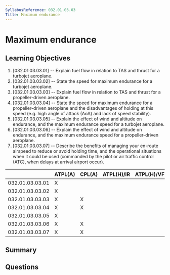 ```yaml
---
SyllabusReference: 032.01.03.03
Title: Maximum endurance
---
```


# Maximum endurance

## Learning Objectives

1. [032.01.03.03.01] -- Explain fuel flow in relation to TAS and thrust for a
   turbojet aeroplane.
2. [032.01.03.03.02] -- State the speed for maximum endurance for a turbojet
   aeroplane.
3. [032.01.03.03.03] -- Explain fuel flow in relation to TAS and thrust for a
   propeller-driven aeroplane.
4. [032.01.03.03.04] -- State the speed for maximum endurance for a
   propeller-driven aeroplane and the disadvantages of holding at this speed
   (e.g. high angle of attack (AoA) and lack of speed stability).
5. [032.01.03.03.05] -- Explain the effect of wind and altitude on endurance,
   and the maximum endurance speed for a turbojet aeroplane.
6. [032.01.03.03.06] -- Explain the effect of wind and altitude on endurance,
   and the maximum endurance speed for a propeller-driven aeroplane.
7. [032.01.03.03.07] -- Describe the benefits of managing your en-route airspeed
   to reduce or avoid holding time, and the operational situations when it could
   be used (commanded by the pilot or air traffic control (ATC), when delays at
   arrival airport occur).

|                 | ATPL(A) | CPL(A) | ATPL(H)/IR | ATPL(H)/VFR | CPL(H) | IR  | CBIR(A) |
| --------------- | ------- | ------ | ---------- | ----------- | ------ | --- | ------- |
| 032.01.03.03.01 | X       |        |            |             |        |     |         |
| 032.01.03.03.02 | X       |        |            |             |        |     |         |
| 032.01.03.03.03 | X       | X      |            |             |        |     |         |
| 032.01.03.03.04 | X       | X      |            |             |        |     |         |
| 032.01.03.03.05 | X       |        |            |             |        |     |         |
| 032.01.03.03.06 | X       | X      |            |             |        |     |         |
| 032.01.03.03.07 | X       | X      |            |             |        |     |         |

## Summary

## Questions

